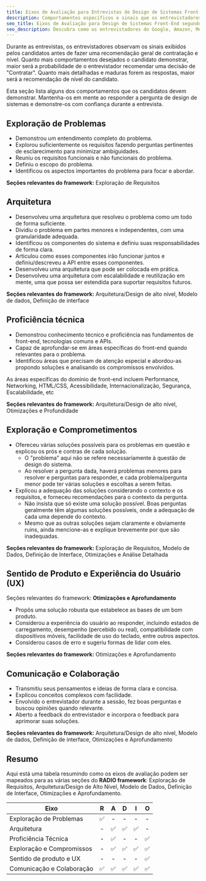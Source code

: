 ```yaml
---
title: Eixos de Avaliação para Entrevistas de Design de Sistemas Front-End
description: Comportamentos específicos e sinais que os entrevistadores observam durante entrevistas de design de sistemas front-end.
seo_title: Eixos de Avaliação para Design de Sistemas Front-End segundo ex-entrevistadores
seo_description: Descubra como os entrevistadores do Google, Amazon, Meta, Microsoft e outras empresas de tecnologia avaliam você nas entrevistas de design de sistemas front-end
---
```


Durante as entrevistas, os entrevistadores observam os sinais exibidos pelos candidatos antes de fazer uma recomendação geral de contratação e nível. Quanto mais comportamentos desejados o candidato demonstrar, maior será a probabilidade de o entrevistador recomendar uma decisão de "Contratar". Quanto mais detalhadas e maduras forem as respostas, maior será a recomendação de nível do candidato.

Esta seção lista alguns dos comportamentos que os candidatos devem demonstrar. Mantenha-os em mente ao responder a pergunta de design de sistemas e demonstre-os com confiança durante a entrevista.

## Exploração de Problemas

- Demonstrou um entendimento completo do problema.
- Explorou suficientemente os requisitos fazendo perguntas pertinentes de esclarecimento para minimizar ambiguidades.
- Reuniu os requisitos funcionais e não funcionais do problema.
- Definiu o escopo do problema.
- Identificou os aspectos importantes do problema para focar e abordar.

<div className="mt-6 space-x-1 space-y-1 text-xs">
  <strong className="font-medium">Seções relevantes do framework:</strong>
  Exploração de Requisitos
</div>

## Arquitetura

- Desenvolveu uma arquitetura que resolveu o problema como um todo de forma suficiente.
- Dividiu o problema em partes menores e independentes, com uma granularidade adequada.
- Identificou os componentes do sistema e definiu suas responsabilidades de forma clara.
- Articulou como esses componentes irão funcionar juntos e definiu/descreveu a API entre esses componentes.
- Desenvolveu uma arquitetura que pode ser colocada em prática.
- Desenvolveu uma arquitetura com escalabilidade e reutilização em mente, uma que possa ser estendida para suportar requisitos futuros.

<div className="mt-6 space-x-1 space-y-1 text-xs">
  <strong className="font-medium">Seções relevantes do framework:</strong>
  Arquitetura/Design de alto nível, Modelo de dados, Definição de interface
</div>

## Proficiência técnica

- Demonstrou conhecimento técnico e proficiência nas fundamentos de front-end, tecnologias comuns e APIs.
- Capaz de aprofundar-se em áreas específicas do front-end quando relevantes para o problema.
- Identificou áreas que precisam de atenção especial e abordou-as propondo soluções e analisando os compromissos envolvidos.

As áreas específicas do domínio de front-end incluem Performance, Networking, HTML/CSS, Acessibilidade, Internacionalização, Segurança, Escalabilidade, etc

<div className="mt-6 space-x-1 space-y-1 text-xs">
  <strong className="font-medium">Seções relevantes do framework:</strong>
  Arquitetura/Design de alto nível, Otimizações e Profundidade
</div>

## Exploração e Comprometimentos

- Ofereceu várias soluções possíveis para os problemas em questão e explicou os prós e contras de cada solução.
  - O "problema" aqui não se refere necessariamente à questão de design do sistema.
  - Ao resolver a pergunta dada, haverá problemas menores para resolver e perguntas para responder, e cada problema/pergunta menor pode ter várias soluções e escolhas a serem feitas.
- Explicou a adequação das soluções considerando o contexto e os requisitos, e forneceu recomendações para o contexto da pergunta.
  - Não insista que só existe uma solução possível. Boas perguntas geralmente têm algumas soluções possíveis, onde a adequação de cada uma depende do contexto.
  - Mesmo que as outras soluções sejam claramente e obviamente ruins, ainda mencione-as e explique brevemente por que são inadequadas.

<div className="mt-6 space-x-1 space-y-1 text-xs">
  <strong className="font-medium">Seções relevantes do framework:</strong>
  Exploração de Requisitos, Modelo de Dados, Definição de Interface, Otimizações
  e Análise Detalhada
</div>

## Sentido de Produto e Experiência do Usuário (UX)

Seções relevantes do framework: **Otimizações e Aprofundamento**

- Propôs uma solução robusta que estabelece as bases de um bom produto.
- Considerou a experiência do usuário ao responder, incluindo estados de carregamento, desempenho (percebido ou real), compatibilidade com dispositivos móveis, facilidade de uso do teclado, entre outros aspectos.
- Considerou casos de erro e sugeriu formas de lidar com eles.

<div className="mt-6 space-x-1 space-y-1 text-xs">
  <strong className="font-medium">Seções relevantes do framework:</strong>
  Otimizações e Aprofundamento
</div>

## Comunicação e Colaboração

- Transmitiu seus pensamentos e ideias de forma clara e concisa.
- Explicou conceitos complexos com facilidade.
- Envolvido o entrevistador durante a sessão, fez boas perguntas e buscou opiniões quando relevante.
- Aberto a feedback do entrevistador e incorpora o feedback para aprimorar suas soluções.

<div className="mt-6 space-x-1 space-y-1 text-xs">
  <strong className="font-medium">Seções relevantes do framework:</strong>
  Arquitetura/Design de alto nível, Modelo de dados, Definição de interface, Otimizações
  e Aprofundamento
</div>

## Resumo

Aqui está uma tabela resumindo como os eixos de avaliação podem ser mapeados para as várias seções do **RADIO framework**: Exploração de Requisitos, Arquitetura/Design de Alto Nível, Modelo de Dados, Definição de Interface, Otimizações e Aprofundamento.

| Eixo                      |  R  |  A  |  D  |  I  |  O  |
| ------------------------- | :-: | :-: | :-: | :-: | :-: |
| Exploração de Problemas   | ✅  |  -  |  -  |  -  |  -  |
| Arquitetura               |  -  | ✅  | ✅  | ✅  |  -  |
| Proficiência Técnica      |  -  | ✅  |  -  |  -  | ✅  |
| Exploração e Compromissos |  -  | ✅  | ✅  | ✅  | ✅  |
| Sentido de produto e UX   |  -  |  -  |  -  |  -  | ✅  |
| Comunicação e Colaboração | ✅  | ✅  | ✅  | ✅  | ✅  |
